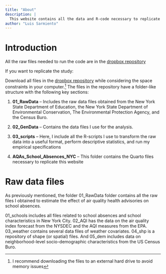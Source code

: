 ```yaml
---
title: "About"
description: |
  This website contains all the data and R-code necessary to replicate the results of the study: Air Quality Alerts and School Absences: Evidence from New York City.
author: "Luis Sarmiento"
---
```


# Introduction

All the raw files needed to run the code are in the [dropbox repository](https://www.dropbox.com/sh/1jyjs84sef7t1nt/AABtbantKPm4OyICNEIklpXLa?dl=0)

If you want to replicate the study:

Download all files in the [dropbox repository](https://www.dropbox.com/sh/1jyjs84sef7t1nt/AABtbantKPm4OyICNEIklpXLa?dl=0) while considering the space constraints in your computer.[^1] The files in the repository have a folder-like structure with the following key sections:

[^1]: I recommend downloading the files to an external hard drive to avoid memory issues

1.  **01_RawData** -- Includes the raw data files obtained from the New York State Department of Education, the New York State Department of Environmental Conservation, The Environmental Protection Agency, and the Census Buro.

2.  **02_GenData** -- Contains the data files I use for the analysis.

3.  **03_scripts** -- Here, I include all the R-scripts I use to transform the raw data into a useful format, perform descriptive statistics, and run my empirical specifications

4.  **AQAs_School_Absences_NYC** -- This folder contains the Quarto files necessary to replicate this website

# Raw data files

As previously mentioned, the folder 01_RawData folder contains all the raw files I obtained to estimate the effect of air quality health advisories on school absences.

01_schools includes all files related to school absences and school characteristics in New York City. 02_AQI has the data on the air quality index forecast from the NYSDEC and the AQI measures from the EPA. 03_weather contains several data files of weather covariates. 04_shp is a repository of shape (or spatial) files. And 05_dem includes data on neighborhood-level socio-demographic characteristics from the US Census Buro.
